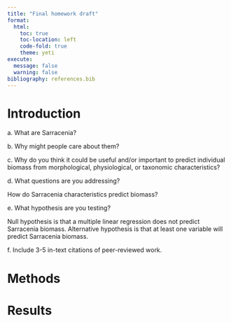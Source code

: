 ```yaml
---
title: "Final homework draft"
format:
  html:
    toc: true
    toc-location: left
    code-fold: true
    theme: yeti
execute:
  message: false
  warning: false
bibliography: references.bib
---
```


# Introduction

a\. What are Sarracenia?

b\. Why might people care about them?

c\. Why do you think it could be useful and/or important to predict individual biomass from morphological, physiological, or taxonomic characteristics?

d\. What questions are you addressing?

How do Sarracenia characteristics predict biomass?

e\. What hypothesis are you testing?

Null hypothesis is that a multiple linear regression does not predict Sarracenia biomass. Alternative hypothesis is that at least one variable will predict Sarracenia biomass.

f\. Include 3-5 in-text citations of peer-reviewed work.

# Methods

# Results
